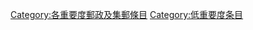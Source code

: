 {{Articles by Importance|topic=邮政及集邮|project=邮政及集邮|format=toc}}
{{Wikipedia category}}
{{emptycat}}
{{catmore1|[[Wikipedia:郵政及集郵專題|Wikipedia:郵政及集郵專題]]}}
[[Category:各重要度郵政及集郵條目|Category:各重要度郵政及集郵條目]]
[[Category:低重要度条目|Category:低重要度条目]]